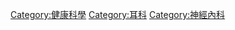 {{Commons category|Audiology}}

[[Category:健康科學|Category:健康科學]]
[[Category:耳科|Category:耳科]]
[[Category:神經內科|Category:神經內科]]